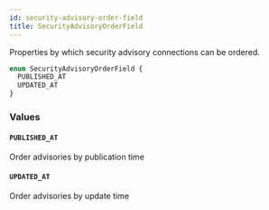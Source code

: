 ```yaml
---
id: security-advisory-order-field
title: SecurityAdvisoryOrderField
---
```


Properties by which security advisory connections can be ordered.

```graphql
enum SecurityAdvisoryOrderField {
  PUBLISHED_AT
  UPDATED_AT
}
```

### Values

#### `PUBLISHED_AT`

Order advisories by publication time

#### `UPDATED_AT`

Order advisories by update time
